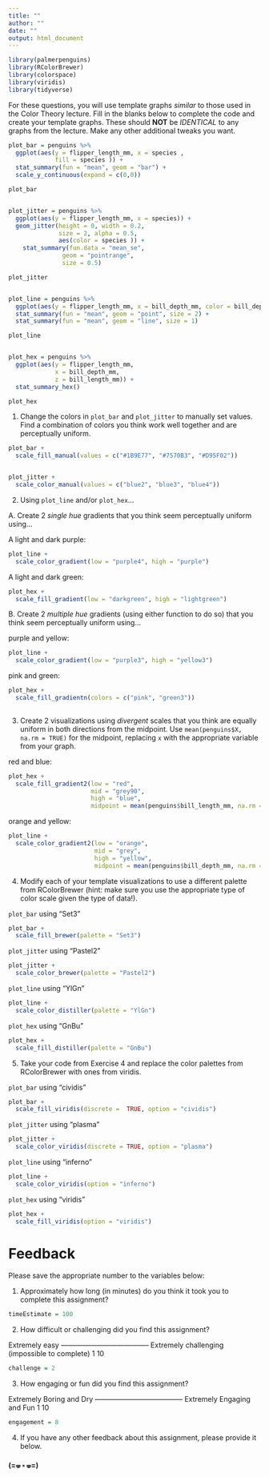 ```yaml
---
title: ""
author: ""
date: ""
output: html_document
---
```


```r
library(palmerpenguins)
library(RColorBrewer)
library(colorspace)
library(viridis)
library(tidyverse)
```

For these questions, you will use template graphs *similar* to those used in the Color Theory lecture. Fill in the blanks below to complete the code and create your template graphs. These should **NOT** be *IDENTICAL* to any graphs from the lecture. Make any other additional tweaks you want.

```r
plot_bar = penguins %>%
  ggplot(aes(y = flipper_length_mm, x = species ,
             fill = species )) +
  stat_summary(fun = "mean", geom = "bar") +
  scale_y_continuous(expand = c(0,0))

plot_bar


plot_jitter = penguins %>%
  ggplot(aes(y = flipper_length_mm, x = species)) +
  geom_jitter(height = 0, width = 0.2, 
              size = 2, alpha = 0.5,
              aes(color = species )) +
    stat_summary(fun.data = "mean_se",
               geom = "pointrange",
               size = 0.5)

plot_jitter


plot_line = penguins %>%
  ggplot(aes(y = flipper_length_mm, x = bill_depth_mm, color = bill_depth_mm )) +
  stat_summary(fun = "mean", geom = "point", size = 2) +
  stat_summary(fun = "mean", geom = "line", size = 1)

plot_line


plot_hex = penguins %>%
  ggplot(aes(y = flipper_length_mm,
             x = bill_depth_mm,
             z = bill_length_mm)) +
  stat_summary_hex()

plot_hex
```

1. Change the colors in `plot_bar` and `plot_jitter` to manually set values. Find a combination of colors you think work well together and are perceptually uniform.

```r

plot_bar + 
  scale_fill_manual(values = c("#1B9E77", "#7570B3", "#D95F02"))


plot_jitter + 
  scale_color_manual(values = c("blue2", "blue3", "blue4")) 


```

2. Using `plot_line` and/or `plot_hex`...

A. Create 2 *single hue* gradients that you think seem perceptually uniform using...


A light and dark purple:

```r

plot_line + 
  scale_color_gradient(low = "purple4", high = "purple")

```

A light and dark green:

```r

plot_hex + 
  scale_fill_gradient(low = "darkgreen", high = "lightgreen")


```


B. Create 2 *multiple hue* gradients (using either function to do so) that you think seem perceptually uniform using...

purple and yellow:

```r

plot_line + 
  scale_color_gradient(low = "purple3", high = "yellow3")

```

pink and green:

```r

plot_hex + 
  scale_fill_gradientn(colors = c("pink", "green3"))
                       

```


3. Create 2 visualizations using *divergent* scales that you think are equally uniform in both directions from the midpoint. Use `mean(penguins$X, na.rm = TRUE)` for the midpoint, replacing `x` with the appropriate variable from your graph.

red and blue:

```r

plot_hex + 
  scale_fill_gradient2(low = "red", 
                       mid = "grey90",
                       high = "blue",
                       midpoint = mean(penguins$bill_length_mm, na.rm = TRUE))


```

orange and yellow:

```r

plot_line + 
  scale_color_gradient2(low = "orange",
                        mid = "grey",
                        high = "yellow",
                        midpoint = mean(penguins$bill_depth_mm, na.rm = TRUE))

```

4. Modify each of your template visualizations to use a different palette from RColorBrewer (hint: make sure you use the appropriate type of color scale given the type of data!).

`plot_bar` using "Set3"

```r

plot_bar + 
  scale_fill_brewer(palette = "Set3")

```

`plot_jitter` using "Pastel2"

```r

plot_jitter + 
  scale_color_brewer(palette = "Pastel2")

```

`plot_line` using "YlGn"

```r

plot_line + 
  scale_color_distiller(palette = "YlGn")

```

`plot_hex` using "GnBu"

```r

plot_hex + 
  scale_fill_distiller(palette = "GnBu")

```


5. Take your code from Exercise 4 and replace the color palettes from RColorBrewer with ones from viridis.

`plot_bar` using "cividis"

```r

plot_bar + 
  scale_fill_viridis(discrete =  TRUE, option = "cividis")

```

`plot_jitter` using "plasma"

```r

plot_jitter + 
  scale_color_viridis(discrete = TRUE, option = "plasma")

```

`plot_line` using "inferno"

```r

plot_line + 
  scale_color_viridis(option = "inferno")

```

`plot_hex` using "viridis"

```r

plot_hex + 
  scale_fill_viridis(option = "viridis")

```


# Feedback 

Please save the appropriate number to the variables below:

1. Approximately how long (in minutes) do you think it took you to complete this assignment?

```r
timeEstimate = 100
```

2. How difficult or challenging did you find this assignment?

Extremely easy -------------------------------------- Extremely challenging 
                                                     (impossible to complete)
    1                                                           10
    
```r
challenge = 2
```
    
    
3. How engaging or fun did you find this assignment?
  
Extremely Boring and Dry -------------------------------------- Extremely Engaging and Fun 
          1                                                                   10

```r
engagement = 8
```

4. If you have any other feedback about this assignment, please provide it below.


**(=🝦 ༝ 🝦=)**

